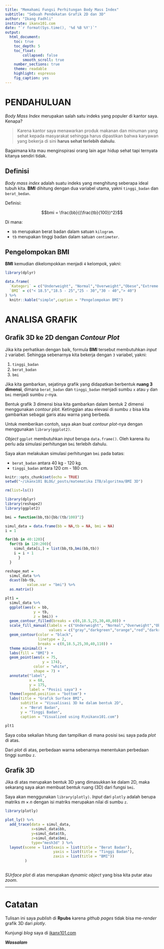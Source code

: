 ```yaml
---
title: "Memahami Fungsi Perhitungan Body Mass Index"
subtitle: "Sebuah Pendekatan Grafik 2D dan 3D"
author: "Ikang Fadhli"
institute: ikanx101.com
date: "`r format(Sys.time(), '%d %B %Y')`"
output:
  html_document:
    toc: true
    toc_depth: 5
    toc_float: 
        collapsed: false
        smooth_scroll: true
    number_sections: true
    theme: readable
    highlight: espresso
    fig_caption: yes
---
```


# PENDAHULUAN

_Body Mass Index_ merupakan salah satu indeks yang populer di kantor saya. Kenapa?

> Karena kantor saya menawarkan produk makanan dan minuman yang sehat kepada masyarakat sehingga harus dipastikan bahwa karyawan yang bekerja di sini __harus sehat terlebih dahulu__.

Bagaimana kita mau menginspirasi orang lain agar hidup sehat tapi ternyata kitanya sendiri tidak.

## Definisi

_Body mass index_ adalah suatu indeks yang menghitung seberapa ideal tubuh kita. __BMI__ dihitung dengan dua variabel utama, yakni `tinggi_badan` dan `berat_bedan`.

Definisi:

$$bmi = \frac{bb}{(\frac{tb}{100})^2}$$

Di mana:

- `bb` merupakan berat badan dalam satuan `kilogram`.
- `tb` merupakan tinggi badan dalam satuan `centimeter`.

## Pengelompokan BMI

__BMI__ kemudian dikelompokkan menjadi `4` kelompok, yakni:

```r
library(dplyr)

data.frame(
  `Kategori` = c("Underweight", "Normal","Overweight","Obese","Extreme Obese"),
  `BMI` = c("< 18.5","18.5 - 25","25 - 30","30 - 40","> 40")
) %>% 
  knitr::kable("simple",caption = "Pengelompokan BMI")

```

# ANALISA GRAFIK

## Grafik 3D ke 2D dengan _Contour Plot_

Jika kita perhatikan dengan baik, formula __BMI__ tersebut membutuhkan _input_ `2` variabel. Sehingga sebenarnya kita bekerja dengan `3` variabel, yakni:

1. `tinggi_badan`
1. `berat_badan`
1. `bmi`

Jika kita gambarkan, sejatinya grafik yang didapatkan berbentuk __ruang 3 dimensi__, dimana `berat_badan` dan `tinggi_badan` menjadi sumbu `x` atau `y` dan `bmi` menjadi sumbu `z`-nya.

Bentuk grafik 3 dimensi bisa kita gambarkan dalam bentuk 2 dimensi menggunakan _contour plot_. Ketinggian atau elevasi di sumbu `z` bisa kita gambarkan sebagai garis atau warna yang berbeda.

Untuk memberikan contoh, saya akan buat _contour plot_-nya dengan menggunakan `library(ggplot2)`. 

_Object_ `ggplot` membutuhkan _input_ berupa `data.frame()`. Oleh karena itu perlu ada simulasi perhitungan `bmi` terlebih dahulu.

Saya akan melakukan simulasi perhitungan `bmi` pada batas:

- `berat_badan` antara 40 kg - 120 kg.
- `tinggi_badan` antara 120 cm - 180 cm.

```r
knitr::opts_chunk$set(echo = TRUE)
setwd("~/ikanx101 BLOG/_posts/matematika ITB/algoritma/BMI 3D")

rm(list=ls())

library(dplyr)
library(reshape2)
library(ggplot2)

bmi = function(bb,tb){bb/(tb/100)^2}

simul_data = data.frame(bb = NA,tb = NA, bmi = NA)
i = 1

for(bb in 40:120){
  for(tb in 120:200){
	simul_data[i,] = list(bb,tb,bmi(bb,tb))
	i = i + 1
	  }
  }

reshape_mat = 
  simul_data %>%
  dcast(bb~tb,
	      value.var = "bmi") %>%
  as.matrix()

plt1 = 
  simul_data %>% 
  ggplot(aes(x = bb,
             y = tb,
             z = bmi)) +
  geom_contour_filled(breaks = c(0,18.5,25,30,40,80)) +
  scale_fill_manual(labels = c("Underweight", "Normal","Overweight","Obese","Extreme Obese"), 
                    values = c("gray","darkgreen","orange","red","darkred"))  +
  geom_contour(color = "black",
               linetype = 2,
               breaks = c(0,18.5,25,30,40,110)) +
  theme_minimal() +
  labs(fill = "BMI") +
  geom_point(aes(x = 75,
                 y = 174),
             color = "white",
             shape = 7) +
  annotate("label",
           x = 68,
           y = 175,
           label = "Posisi saya") +
  theme(legend.position = "bottom") +
  labs(title = "Grafik Surface BMI",
       subtitle = "Visualisasi 3D ke dalam bentuk 2D",
       x = "Berat Badan",
       y = "Tinggi Badan",
       caption = "Visualized using R\nikanx101.com")

plt1
```

Saya coba sekalian hitung dan tampilkan di mana posisi `bmi` saya pada _plot_ di atas.

Dari _plot_ di atas, perbedaan warna sebenarnya menentukan perbedaan tinggi sumbu `z`.

## Grafik 3D

Jika di atas merupakan bentuk 3D yang dimasukkan ke dalam 2D, maka sekarang saya akan membuat bentuk ruang (3D) dari fungsi `bmi`.

Saya akan menggunakan `library(plotly)`. _Input_ dari `plotly` adalah berupa matriks $m \times n$ dengan isi matriks merupakan nilai di sumbu `z`.

```r
library(plotly)

plot_ly() %>% 
  add_trace(data = simul_data,  
            x=simul_data$bb, 
            y=simul_data$tb, 
            z=simul_data$bmi, 
            type="mesh3d" ) %>% 
  layout(scene = list(xaxis = list(title = "Berat Badan"), 
                      yaxis = list(title = "Tinggi Badan"),
                      zaxis = list(title = "BMI"))
         )
  
```

_SUrface plot_ di atas merupakan _dynamic object_ yang bisa kita putar atau _zoom_.

---

# Catatan {-}

Tulisan ini saya _publish_ di __Rpubs__ karena _github pages_ tidak bisa me-_render_ grafik 3D dari _plotly_.

Kunjungi _blog_ saya di [ikanx101.com](https://ikanx101.com/)

___Wassalam___